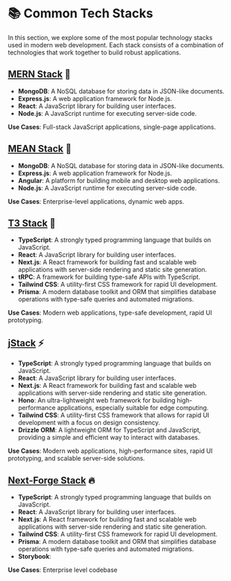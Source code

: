 # 📚 Common Tech Stacks

In this section, we explore some of the most popular technology stacks used in modern web development. Each stack consists of a combination of technologies that work together to build robust applications.

## [MERN Stack](https://www.mongodb.com/mern-stack) 🍃
- **MongoDB**: A NoSQL database for storing data in JSON-like documents.
- **Express.js**: A web application framework for Node.js.
- **React**: A JavaScript library for building user interfaces.
- **Node.js**: A JavaScript runtime for executing server-side code.

**Use Cases**: Full-stack JavaScript applications, single-page applications.

## [MEAN Stack](https://www.mongodb.com/resources/languages/mean-stack) 🌿
- **MongoDB**: A NoSQL database for storing data in JSON-like documents.
- **Express.js**: A web application framework for Node.js.
- **Angular**: A platform for building mobile and desktop web applications.
- **Node.js**: A JavaScript runtime for executing server-side code.

**Use Cases**: Enterprise-level applications, dynamic web apps.

## [T3 Stack](https://create.t3.gg/) 🚀
- **TypeScript**: A strongly typed programming language that builds on JavaScript.
- **React**: A JavaScript library for building user interfaces.
- **Next.js**: A React framework for building fast and scalable web applications with server-side rendering and static site generation.
- **tRPC**: A framework for building type-safe APIs with TypeScript.
- **Tailwind CSS**: A utility-first CSS framework for rapid UI development.
- **Prisma**: A modern database toolkit and ORM that simplifies database operations with type-safe queries and automated migrations.

**Use Cases**: Modern web applications, type-safe development, rapid UI prototyping.

## [jStack](https://jstack.app/) ⚡
- **TypeScript**: A strongly typed programming language that builds on JavaScript.
- **React**: A JavaScript library for building user interfaces.
- **Next.js**: A React framework for building fast and scalable web applications with server-side rendering and static site generation.
- **Hono**: An ultra-lightweight web framework for building high-performance applications, especially suitable for edge computing.
- **Tailwind CSS**: A utility-first CSS framework that allows for rapid UI development with a focus on design consistency.
- **Drizzle ORM**: A lightweight ORM for TypeScript and JavaScript, providing a simple and efficient way to interact with databases.

**Use Cases**: Modern web applications, high-performance sites, rapid UI prototyping, and scalable server-side solutions.

## [Next-Forge Stack](https://next-forge.com) 🔥
- **TypeScript**: A strongly typed programming language that builds on JavaScript.
- **React**: A JavaScript library for building user interfaces.
- **Next.js**: A React framework for building fast and scalable web applications with server-side rendering and static site generation.
- **Tailwind CSS**: A utility-first CSS framework for rapid UI development.
- **Prisma**: A modern database toolkit and ORM that simplifies database operations with type-safe queries and automated migrations.
- **Storybook**: 



**Use Cases**: Enterprise level codebase